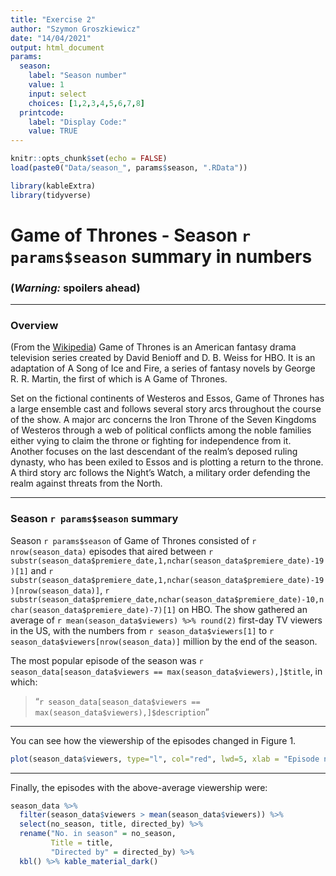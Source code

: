 ---
title: "Exercise 2"
author: "Szymon Groszkiewicz"
date: "14/04/2021"
output: html_document
params:
  season: 
    label: "Season number"
    value: 1
    input: select
    choices: [1,2,3,4,5,6,7,8]
  printcode:
    label: "Display Code:"
    value: TRUE
---

    


```{r setup, include=FALSE}
knitr::opts_chunk$set(echo = FALSE)
load(paste0("Data/season_", params$season, ".RData"))
```

```{r, include=F}
library(kableExtra)
library(tidyverse)
```

# Game of Thrones - Season `r params$season` summary in numbers

### __(*Warning:* spoilers ahead)__

***

### Overview

(From the [Wikipedia](https://en.wikipedia.org/wiki/Game_of_Thrones#Premise)) Game of Thrones is an American fantasy drama television series created by David Benioff and D. B. Weiss for HBO. It is an adaptation of A Song of Ice and Fire, a series of fantasy novels by George R. R. Martin, the first of which is A Game of Thrones.

Set on the fictional continents of Westeros and Essos, Game of Thrones has a large ensemble cast and follows several story arcs throughout the course of the show. A major arc concerns the Iron Throne of the Seven Kingdoms of Westeros through a web of political conflicts among the noble families either vying to claim the throne or fighting for independence from it. Another focuses on the last descendant of the realm's deposed ruling dynasty, who has been exiled to Essos and is plotting a return to the throne. A third story arc follows the Night's Watch, a military order defending the realm against threats from the North.

***

### Season `r params$season` summary

Season `r params$season` of Game of Thrones consisted of `r nrow(season_data)` episodes that aired between `r substr(season_data$premiere_date,1,nchar(season_data$premiere_date)-19)[1]` and `r substr(season_data$premiere_date,1,nchar(season_data$premiere_date)-19)[nrow(season_data)]`, `r substr(season_data$premiere_date,nchar(season_data$premiere_date)-10,nchar(season_data$premiere_date)-7)[1]` on HBO. The show gathered an average of `r mean(season_data$viewers) %>% round(2)` first-day TV viewers in the US, with the numbers from `r season_data$viewers[1]` to `r season_data$viewers[nrow(season_data)]` million by the end of the season.

The most popular episode of the season was `r season_data[season_data$viewers == max(season_data$viewers),]$title`, in which:

> "`r season_data[season_data$viewers == max(season_data$viewers),]$description`"

***

You can see how the viewership of the episodes changed in Figure 1.

```{r viewers_plot}
plot(season_data$viewers, type="l", col="red", lwd=5, xlab = "Episode number", ylab = "1st day TV viewers in the US (millions)")
```

***

Finally, the episodes with the above-average viewership were:

```{r}
season_data %>%
  filter(season_data$viewers > mean(season_data$viewers)) %>%
  select(no_season, title, directed_by) %>% 
  rename("No. in season" = no_season,
         Title = title,
         "Directed by" = directed_by) %>%
  kbl() %>% kable_material_dark()
```

